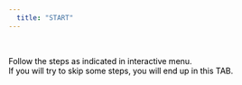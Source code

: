 ---
  title: "START"
---
  
  
  
</br>
  
<font color='black'>
Follow the steps as indicated in interactive menu.<br>
If you will try to skip some steps, you will end up in this TAB.
</font>